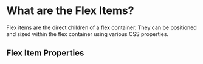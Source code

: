 # What are the Flex Items?
Flex items are the direct children of a flex container. They can be positioned and sized within the flex container using various CSS properties.

## Flex Item Properties